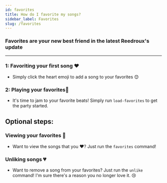 ```yaml
---
id: favorites
title: How do I favorite my songs?
sidebar_label: Favorites
slug: /favorites
---
```


### Favorites are your new best friend in the latest Reedroux's update

---

### 1: Favoriting your first song ❤️

- Simply click the heart emoji to add a song to your favorites 😊



### 2: Playing your favorites🕺

- It's time to jam to your favorite beats! Simply run `load-favorites` to get the party started.



## Optional steps:

### Viewing your favorites 👀

- Want to view the songs that you ❤️? Just run the `favorites` command!



### Unliking songs 💔

- Want to remove a song from your favorites? Just run the `unlike` command! I'm sure there's a reason you no longer love it. 😢


